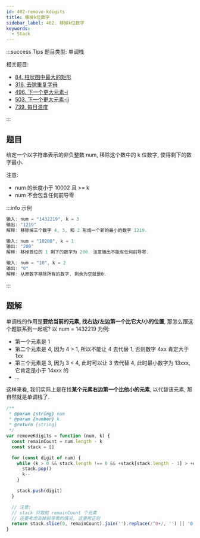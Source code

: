```yaml
---
id: 402-remove-kdigits
title: 移掉k位数字
sidebar_label: 402. 移掉k位数字
keywords:
  - Stack
---
```


:::success Tips
题目类型: 单调栈

相关题目:

- [84. 柱状图中最大的矩形](/leetcode/hard/84-largest-rectangle-area)
- [316. 去除重复字母](/leetcode/medium/316-remove-duplicate-letters)
- [496. 下一个更大元素-i](/leetcode/easy/496-next-greater-element)
- [503. 下一个更大元素-ii](/leetcode/medium/503-next-greater-elements)
- [739. 每日温度](/leetcode/medium/739-daily-temperatures)

:::

## 题目

给定一个以字符串表示的非负整数 num, 移除这个数中的 k 位数字, 使得剩下的数字最小.

注意:

- num 的长度小于 10002 且 >= k
- num 不会包含任何前导零

:::info 示例

```ts
输入: num = "1432219", k = 3
输出: "1219"
解释: 移除掉三个数字 4, 3, 和 2 形成一个新的最小的数字 1219.
```

```ts
输入: num = "10200", k = 1
输出: "200"
解释: 移掉首位的 1 剩下的数字为 200. 注意输出不能有任何前导零.
```

```ts
输入: num = "10", k = 2
输出: "0"
解释: 从原数字移除所有的数字, 剩余为空就是0.
```

:::

## 题解

单调栈的作用是**要给当前的元素, 找右边/左边第一个比它大/小的位置**, 那怎么跟这个题联系到一起呢? 以 num = 1432219 为例:

- 第一个元素是 1
- 第二个元素是 4, 因为 4 > 1, 所以不能让 4 去代替 1, 否则数字 4xx 肯定大于 1xx
- 第三个元素是 3, 因为 3 < 4, 此时可以让 3 去代替 4, 此时最小数字为 13xxx, 它肯定是小于 14xxx 的
- ...

这样来看, 我们实际上是在找**某个元素右边第一个比他小的元素**, 以代替该元素, 那自然就是单调栈了.

```ts
/**
 * @param {string} num
 * @param {number} k
 * @return {string}
 */
var removeKdigits = function (num, k) {
  const remainCount = num.length - k
  const stack = []

  for (const digit of num) {
    while (k > 0 && stack.length !== 0 && +stack[stack.length - 1] > +digit) {
      stack.pop()
      k--
    }

    stack.push(digit)
  }

  // 注意:
  // stack 只取前 remainCount 个元素
  // 还要考虑去掉前导零的情况, 这里用正则
  return stack.slice(0, remainCount).join('').replace(/^0+/, '') || '0'
}
```
